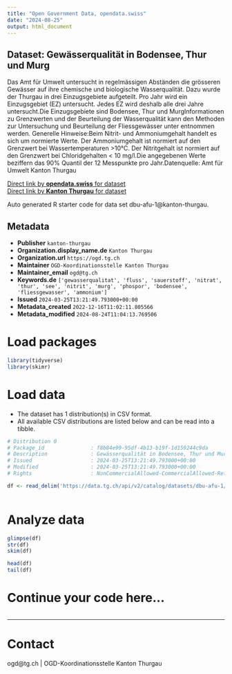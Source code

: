 ```yaml
---
title: "Open Government Data, opendata.swiss"
date: "2024-08-25"
output: html_document
---
```


## Dataset: Gewässerqualität in Bodensee, Thur und Murg

Das Amt für Umwelt untersucht
in regelmässigen Abständen die grösseren Gewässer auf ihre chemische und
biologische Wasserqualität. Dazu wurde der Thurgau in drei Einzugsgebiete
aufgeteilt. Pro Jahr wird ein Einzugsgebiet (EZ) untersucht. Jedes EZ wird
deshalb alle drei Jahre untersucht.Die Einzugsgebiete
sind Bodensee, Thur und MurgInformationen zu Grenzwerten
und der Beurteilung der Wasserqualität kann den Methoden zur Untersuchung und Beurteilung der Fliessgewässer unter entnommen werden. Generelle Hinweise:Beim Nitrit- und Ammoniumgehalt handelt es
sich um normierte Werte. Der Ammoniumgehalt ist normiert auf den Grenzwert bei
Wassertemperaturen >10°C. Der Nitritgehalt ist normiert auf den Grenzwert
bei Chloridgehalten < 10 mg/l.Die angegebenen Werte beziffern das 90% Quantil der 12 Messpunkte pro Jahr.Datenquelle: Amt für Umwelt Kanton Thurgau

[Direct link by **opendata.swiss** for dataset](https://opendata.swiss/de/dataset/gewasserqualitat-in-bodensee-thur-und-murg)<br>
[Direct link by **Kanton Thurgau** for dataset](https://data.tg.ch/explore/dataset/dbu-afu-1/)

Auto generated R starter code for data set dbu-afu-1@kanton-thurgau.

## Metadata

- **Publisher** `kanton-thurgau`
- **Organization.display_name.de** `Kanton Thurgau`
- **Organization.url** `https://ogd.tg.ch`
- **Maintainer** `OGD-Koordinationsstelle Kanton Thurgau`
- **Maintainer_email** `ogd@tg.ch`
- **Keywords.de** `['gewasserqualitat', 'fluss', 'sauerstoff', 'nitrat', 'thur', 'see', 'nitrit', 'murg', 'phospor', 'bodensee', 'fliessgewasser', 'ammonium']`
- **Issued** `2024-03-25T13:21:49.793000+00:00`
- **Metadata_created** `2022-12-16T11:02:11.805566`
- **Metadata_modified** `2024-08-24T11:04:13.769506`


# Load packages

```r

library(tidyverse)
library(skimr)

```

# Load data

-   The dataset has 1 distribution(s) in CSV format.
-   All available CSV distributions are listed below and can be read into a tibble.

```r

# Distribution 0
# Package_id               : f8b84e99-95df-4b13-b19f-1d159244c9da
# Description              : Gewässerqualität in Bodensee, Thur und Murg (csv)
# Issued                   : 2024-03-25T13:21:49.793000+00:00
# Modified                 : 2024-03-25T13:21:49.793000+00:00
# Rights                   : NonCommercialAllowed-CommercialAllowed-ReferenceRequired

df <- read_delim('https://data.tg.ch/api/v2/catalog/datasets/dbu-afu-1/exports/csv?use_labels=true')



```

# Analyze data

```r

glimpse(df)
str(df)
skim(df)

head(df)
tail(df)

```

# Continue your code here...

```r

```

------------------------------------------------------------------------

# Contact

ogd@tg.ch | OGD-Koordinationsstelle Kanton Thurgau
